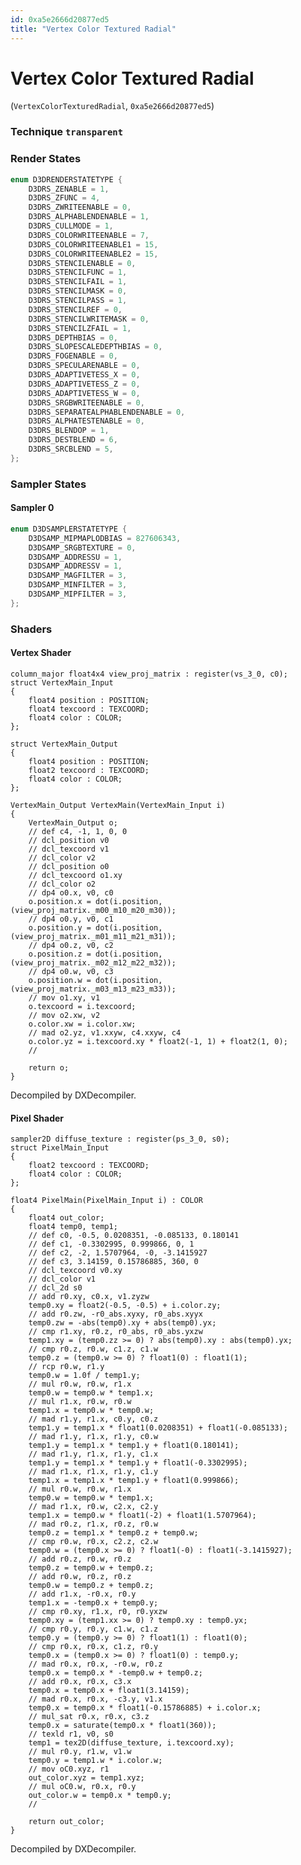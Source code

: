 ```yaml
---
id: 0xa5e2666d20877ed5
title: "Vertex Color Textured Radial"
---
```


# Vertex Color Textured Radial
(`VertexColorTexturedRadial`, `0xa5e2666d20877ed5`)

### Technique `transparent`
### Render States
```cpp
enum D3DRENDERSTATETYPE {
	D3DRS_ZENABLE = 1,
	D3DRS_ZFUNC = 4,
	D3DRS_ZWRITEENABLE = 0,
	D3DRS_ALPHABLENDENABLE = 1,
	D3DRS_CULLMODE = 1,
	D3DRS_COLORWRITEENABLE = 7,
	D3DRS_COLORWRITEENABLE1 = 15,
	D3DRS_COLORWRITEENABLE2 = 15,
	D3DRS_STENCILENABLE = 0,
	D3DRS_STENCILFUNC = 1,
	D3DRS_STENCILFAIL = 1,
	D3DRS_STENCILMASK = 0,
	D3DRS_STENCILPASS = 1,
	D3DRS_STENCILREF = 0,
	D3DRS_STENCILWRITEMASK = 0,
	D3DRS_STENCILZFAIL = 1,
	D3DRS_DEPTHBIAS = 0,
	D3DRS_SLOPESCALEDEPTHBIAS = 0,
	D3DRS_FOGENABLE = 0,
	D3DRS_SPECULARENABLE = 0,
	D3DRS_ADAPTIVETESS_X = 0,
	D3DRS_ADAPTIVETESS_Z = 0,
	D3DRS_ADAPTIVETESS_W = 0,
	D3DRS_SRGBWRITEENABLE = 0,
	D3DRS_SEPARATEALPHABLENDENABLE = 0,
	D3DRS_ALPHATESTENABLE = 0,
	D3DRS_BLENDOP = 1,
	D3DRS_DESTBLEND = 6,
	D3DRS_SRCBLEND = 5,
};
```
### Sampler States
#### Sampler 0
```cpp
enum D3DSAMPLERSTATETYPE {
	D3DSAMP_MIPMAPLODBIAS = 827606343,
	D3DSAMP_SRGBTEXTURE = 0,
	D3DSAMP_ADDRESSU = 1,
	D3DSAMP_ADDRESSV = 1,
	D3DSAMP_MAGFILTER = 3,
	D3DSAMP_MINFILTER = 3,
	D3DSAMP_MIPFILTER = 3,
};
```
### Shaders
#### Vertex Shader
```hlsl
column_major float4x4 view_proj_matrix : register(vs_3_0, c0);
struct VertexMain_Input
{
    float4 position : POSITION;
    float4 texcoord : TEXCOORD;
    float4 color : COLOR;
};

struct VertexMain_Output
{
    float4 position : POSITION;
    float2 texcoord : TEXCOORD;
    float4 color : COLOR;
};

VertexMain_Output VertexMain(VertexMain_Input i)
{
    VertexMain_Output o;
    // def c4, -1, 1, 0, 0
    // dcl_position v0
    // dcl_texcoord v1
    // dcl_color v2
    // dcl_position o0
    // dcl_texcoord o1.xy
    // dcl_color o2
    // dp4 o0.x, v0, c0
    o.position.x = dot(i.position, (view_proj_matrix._m00_m10_m20_m30));
    // dp4 o0.y, v0, c1
    o.position.y = dot(i.position, (view_proj_matrix._m01_m11_m21_m31));
    // dp4 o0.z, v0, c2
    o.position.z = dot(i.position, (view_proj_matrix._m02_m12_m22_m32));
    // dp4 o0.w, v0, c3
    o.position.w = dot(i.position, (view_proj_matrix._m03_m13_m23_m33));
    // mov o1.xy, v1
    o.texcoord = i.texcoord;
    // mov o2.xw, v2
    o.color.xw = i.color.xw;
    // mad o2.yz, v1.xxyw, c4.xxyw, c4
    o.color.yz = i.texcoord.xy * float2(-1, 1) + float2(1, 0);
    // 

    return o;
}
```
Decompiled by DXDecompiler.
#### Pixel Shader
```hlsl
sampler2D diffuse_texture : register(ps_3_0, s0);
struct PixelMain_Input
{
    float2 texcoord : TEXCOORD;
    float4 color : COLOR;
};

float4 PixelMain(PixelMain_Input i) : COLOR
{
    float4 out_color;
    float4 temp0, temp1;
    // def c0, -0.5, 0.0208351, -0.085133, 0.180141
    // def c1, -0.3302995, 0.999866, 0, 1
    // def c2, -2, 1.5707964, -0, -3.1415927
    // def c3, 3.14159, 0.15786885, 360, 0
    // dcl_texcoord v0.xy
    // dcl_color v1
    // dcl_2d s0
    // add r0.xy, c0.x, v1.zyzw
    temp0.xy = float2(-0.5, -0.5) + i.color.zy;
    // add r0.zw, -r0_abs.xyxy, r0_abs.xyyx
    temp0.zw = -abs(temp0).xy + abs(temp0).yx;
    // cmp r1.xy, r0.z, r0_abs, r0_abs.yxzw
    temp1.xy = (temp0.zz >= 0) ? abs(temp0).xy : abs(temp0).yx;
    // cmp r0.z, r0.w, c1.z, c1.w
    temp0.z = (temp0.w >= 0) ? float1(0) : float1(1);
    // rcp r0.w, r1.y
    temp0.w = 1.0f / temp1.y;
    // mul r0.w, r0.w, r1.x
    temp0.w = temp0.w * temp1.x;
    // mul r1.x, r0.w, r0.w
    temp1.x = temp0.w * temp0.w;
    // mad r1.y, r1.x, c0.y, c0.z
    temp1.y = temp1.x * float1(0.0208351) + float1(-0.085133);
    // mad r1.y, r1.x, r1.y, c0.w
    temp1.y = temp1.x * temp1.y + float1(0.180141);
    // mad r1.y, r1.x, r1.y, c1.x
    temp1.y = temp1.x * temp1.y + float1(-0.3302995);
    // mad r1.x, r1.x, r1.y, c1.y
    temp1.x = temp1.x * temp1.y + float1(0.999866);
    // mul r0.w, r0.w, r1.x
    temp0.w = temp0.w * temp1.x;
    // mad r1.x, r0.w, c2.x, c2.y
    temp1.x = temp0.w * float1(-2) + float1(1.5707964);
    // mad r0.z, r1.x, r0.z, r0.w
    temp0.z = temp1.x * temp0.z + temp0.w;
    // cmp r0.w, r0.x, c2.z, c2.w
    temp0.w = (temp0.x >= 0) ? float1(-0) : float1(-3.1415927);
    // add r0.z, r0.w, r0.z
    temp0.z = temp0.w + temp0.z;
    // add r0.w, r0.z, r0.z
    temp0.w = temp0.z + temp0.z;
    // add r1.x, -r0.x, r0.y
    temp1.x = -temp0.x + temp0.y;
    // cmp r0.xy, r1.x, r0, r0.yxzw
    temp0.xy = (temp1.xx >= 0) ? temp0.xy : temp0.yx;
    // cmp r0.y, r0.y, c1.w, c1.z
    temp0.y = (temp0.y >= 0) ? float1(1) : float1(0);
    // cmp r0.x, r0.x, c1.z, r0.y
    temp0.x = (temp0.x >= 0) ? float1(0) : temp0.y;
    // mad r0.x, r0.x, -r0.w, r0.z
    temp0.x = temp0.x * -temp0.w + temp0.z;
    // add r0.x, r0.x, c3.x
    temp0.x = temp0.x + float1(3.14159);
    // mad r0.x, r0.x, -c3.y, v1.x
    temp0.x = temp0.x * float1(-0.15786885) + i.color.x;
    // mul_sat r0.x, r0.x, c3.z
    temp0.x = saturate(temp0.x * float1(360));
    // texld r1, v0, s0
    temp1 = tex2D(diffuse_texture, i.texcoord.xy);
    // mul r0.y, r1.w, v1.w
    temp0.y = temp1.w * i.color.w;
    // mov oC0.xyz, r1
    out_color.xyz = temp1.xyz;
    // mul oC0.w, r0.x, r0.y
    out_color.w = temp0.x * temp0.y;
    // 

    return out_color;
}
```
Decompiled by DXDecompiler.
